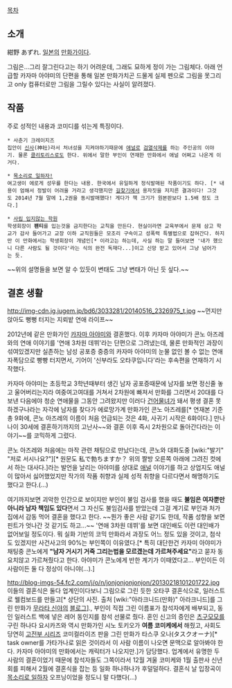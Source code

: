 [[목차]]

== 소개 ==
紺野 あずれ. [[일본]]의 [[만화가]]이다.

그림은...그리 잘그린다고는 하기 어려운데, 그래도 묘하게 정이 가는 그림체다. 아래 언급할 카자마 아야미의 단편을 통해 일본 만화가치곤 드물게 실제 펜으로 그림을 못그리고 only 컴퓨터로만 그림을 그릴수 있다는 사실이 알려졌다.
== 작품 ==
주로 성적인 내용과 코미디를 섞는게 특징이다. 

 * 사춘기 크레이지즈
 집안이 [[신사]](神社)라서 처녀성을 지켜야하기때문에 [[애널]]로 [[검열삭제]]를 하는 주인공의 이야기. 물론 [[클리토리스]]로도 한다. 위에서 말한 부인이 연재한 만화에서 애널 어쩌고 나온게 이거다. 

 * [[목소리로 일하자!]]
 여고생이 에로게 성우를 한다는 내용. 한국에서 유일하게 정식발매된 작품이기도 하다. [* 내용이 엄해서 정발이 어려울 거라고 생각했지만 [[길찾기]]에서 용자짓을 저지른 결과이다! 그것도 2014년 7월 말에 1,2권을 동시발매했다! 게다가 책 크기가 원본판보다 1.5배 정도 크다.]

 * [[사립 입지않는 학원]]
 학생회장이 '''팬티'''를 입는것을 금지한다는 교칙을 만든다. 현실이라면 교육부에서 문제 삼고 학교가 감사 들어가고 교장 이하 교직원들은 모조리 구속이고 성폭력 특별법으로 잡혀간다. 하지만 이 만화에서는 학생회장이 개념인[* 이라고는 하는데, 사실 하는 말 들어보면 '내가 했으니 다른 사람도 될 것이다'라는 식의 완전 독재다...]이고 신망 받고 있어서 그냥 넘어가는 듯.

~~위의 설명들을 보면 알 수 있듯이 변태도 그냥 변태가 아닌 듯 싶다.~~
== 결혼 생활 ==
http://img-cdn.jg.jugem.jp/bd6/3033281/20140516_2326975_t.jpg
~~먼지만 앉아도 뻥뻥 터지는 지뢰밭 연애 라이프~~

2012년에 같은 만화가인 [[카자마 아야미]]와 결혼했다. 이후 카자마 아야미가 콘노 아즈레와의 연애 이야기를 '연애 3차원 데뷔'라는 단편으로 그려냈는데, 물론 만화적인 과장이 섞여있겠지만 실존하는 남성 공포증 중증의 카자마 아야미의 눈물 없인 볼 수 없는 연애 자폭담으로 빵빵 터지면서, 기어이 '신부라도 오타쿠입니다'라는 후속편을 연재하기 시작했다.

카자마 아야미는 초등학교 3학년때부터 생긴 남자 공포증때문에 남자를 보면 정신줄 놓고 울어버리는지라 여중여고여대를 거쳐서 2차원에 빠져서 만화를 그리면서 20대를 다 보낸 다음에야 청순 연애물을 그동안 그려왔지만 이러다 [[건어물녀]]가 돼서 평생 결혼 못하겠구나라는 자각에 남자를 찾다가 에로망가계 만화가인 콘노 아즈레를[* 연재본 기준 총 9화에, 콘노 아즈레의 이름이 처음 언급되는 것은 4화, 사귀기 시작은 6화이다.] 만나 나이 30세에 결혼하기까지의 고난사~~와 결혼 이후 즉시 2차원으로 돌아간다라는 이야기~~를 코믹하게 그렸다.

콘노 아즈레와 처음에는 마작 관련 채팅으로 만났다는데, 콘노와 대화도중 [wiki:"발기" "저로 서시나요?"][* 원문도 私で勃ちますか？ 위의 짤방 오른쪽 아래에 그려진 컷에서 하는 대사다.]라는 발언을 날리는 아야미를 상대로 [[애널]] 이야기를 하고 상업지도 애널이 많아서 싫어했었지만 작가의 작품 취향과 실제 성적 취향을 다르다면서 해명하기도 했다고 한다.(...)

여기까지보면 괴악한 인간으로 보이지만 부인이 불임 검사를 했을 때도 '''불임은 여자뿐만 아니라 남자 책임도 있다'''면서 그 자신도 불임검사를 받았는데 그걸 계기로 부인과 처가집에서 감동 먹어 결혼을 했다고 한다. ~~뭔가 좋은 사람 같기도 한데, 작품 성향을 보면 핀트가 엇나간 것 같기도 하고...~~ '연애 3차원 데뷔'를 보면 대인배도 이런 대인배가 없어보일 정도이다. 뭐 실화 기반의 코믹 만화라서 과장도 어느 정도 있을 것이고, 첨삭도 있겠지만 사건사고의 90%는 부인쪽이 이유였다.[* 특히 대단한건 카자미 아야미가 채팅중 콘노에게 '''"남자 거시기 거죽 그리는법을 모르겠는데 가르쳐주세요"'''라고 묻자 동요치않고 가르쳐줬다고 한다. 아야미가 콘노에게 반한 계기가 이때였다고... 부인이든 이사람이든 둘 다 정상이 아니야(...).]

http://blog-imgs-54.fc2.com/j/o/n/jonjonjonjonjon/20130218101201722.jpg
이들의 결혼식은 둘다 업계인이다보니 그림으로 그린 듯한 오타쿠 결혼식으로, 일러스트로 웰컴보드를 만들고[* 상단의 사진. 출처 [wiki:"아라크니드(만화)" 아라크니드]를 그린 만화가 [[무라타 신야]]의 [http://jonjonjonjonjon.blog103.fc2.com/blog-entry-123.html#more 블로그]]., 부인이 직접 그린 이름표가 참석자에게 배부되고, 동인 일러스트 백에 넣은 레어 동인지를 참석 선물로 줬다. 혼인 신고의 증인은 [[츠구모모]]를 구린 하나다 요시카즈와 역시 만화가인 시노 토키오가 '''여름 코미케에서''' 해줬고, 사회도 당연히 [[고전부 시리즈]] 코미컬라이즈 판을 그린 만화가 타스쿠 오나(タスクオーナ)[* task owner를 가타가나로 읽은 것이라서 이 사람 이름이 나오면 문맥으로 알아봐야 한다. 카자마 아야미의 만화에서는 캐릭터가 나오지만.]가 담당했다. 업계에서 유명한 두 사람의 결혼이었기 때문에 참석자들도 그쪽이라서 12월 겨울 코미케와 1월 출판사 신년회를 피해서 2월에 결혼식을 잡는 등 일화 하나하나가 후덜덜하다. 결혼식 날 입장곡이 [[목소리로 일하자]] 오프닝이었을 정도니 말 다했다(...)
